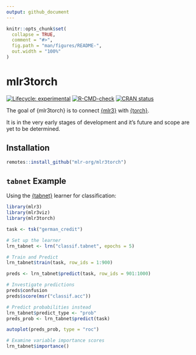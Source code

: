 ```yaml
---
output: github_document
---
```


<!-- README.md is generated from README.Rmd. Please edit that file -->

```r
knitr::opts_chunk$set(
  collapse = TRUE,
  comment = "#>",
  fig.path = "man/figures/README-",
  out.width = "100%"
)
```

# mlr3torch

<!-- badges: start -->
[![Lifecycle: experimental](https://img.shields.io/badge/lifecycle-experimental-orange.svg)](https://lifecycle.r-lib.org/articles/stages.html#experimental)
[![R-CMD-check](https://github.com/mlr-org/mlr3torch/actions/workflows/R-CMD-check.yaml/badge.svg)](https://github.com/mlr-org/mlr3torch/actions/workflows/R-CMD-check.yaml)
[![CRAN status](https://www.r-pkg.org/badges/version/mlr3torch)](https://CRAN.R-project.org/package=mlr3torch)
<!-- badges: end -->

The goal of {mlr3torch} is to connect [{mlr3}](https://github.com/mlr-org/mlr3) with [{torch}](https://github.com/mlverse/torch).

It is in the very early stages of development and it's future and scope are yet to be determined.

## Installation

```r
remotes::install_github("mlr-org/mlr3torch")
```

## `tabnet` Example

Using the [{tabnet}](https://github.com/mlverse/tabnet) learner for classification:

```r
library(mlr3)
library(mlr3viz)
library(mlr3torch)

task <- tsk("german_credit")

# Set up the learner
lrn_tabnet <- lrn("classif.tabnet", epochs = 5)

# Train and Predict
lrn_tabnet$train(task, row_ids = 1:900)

preds <- lrn_tabnet$predict(task, row_ids = 901:1000)

# Investigate predictions
preds$confusion
preds$score(msr("classif.acc"))

# Predict probabilities instead
lrn_tabnet$predict_type <- "prob"
preds_prob <- lrn_tabnet$predict(task)

autoplot(preds_prob, type = "roc")

# Examine variable importance scores
lrn_tabnet$importance()
```

